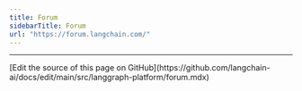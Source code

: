 ```yaml
---
title: Forum
sidebarTitle: Forum
url: "https://forum.langchain.com/"
---
```


---

<Callout icon="pen-to-square" iconType="regular">
  [Edit the source of this page on GitHub](https://github.com/langchain-ai/docs/edit/main/src/langgraph-platform/forum.mdx)
</Callout>
